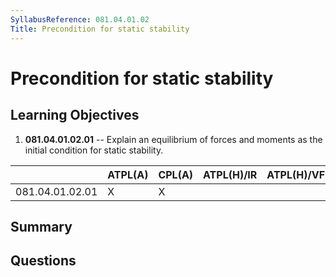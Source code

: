 ```yaml
---
SyllabusReference: 081.04.01.02
Title: Precondition for static stability
---
```


# Precondition for static stability

## Learning Objectives

1.  **081.04.01.02.01** -- Explain an equilibrium of forces and moments as the
    initial condition for static stability.

|                 | ATPL(A) | CPL(A) | ATPL(H)/IR | ATPL(H)/VFR | CPL(H) | IR | CBIR(A) |
| --------------- | ------- | ------ | ---------- | ----------- | ------ | -- | ------- |
| 081.04.01.02.01 | X       | X      |            |             |        |    |         |

## Summary

## Questions
